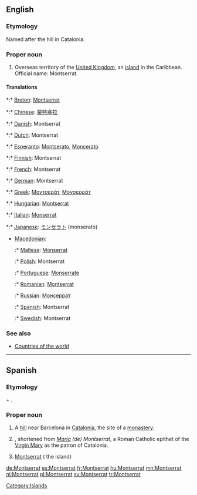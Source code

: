 ==English==

===Etymology===
Named after the hill in Catalonia.

===Proper noun===
{{en-proper noun}}

# Overseas territory of the [[United Kingdom]], an [[island]] in the Caribbean. Official name: Montserrat.

====Translations====
{{trans-top|island}}
*:* [[Breton]]: [[Montserrat]]
*:* [[Chinese]]: [[蒙特塞拉]]
*:* [[Danish]]: Montserrat
*:* [[Dutch]]: Montserrat
*:* [[Esperanto]]: [[Montserato]], [[Moncerato]]
*:* [[Finnish]]: Montserrat
*:* [[French]]: Montserrat
*:* [[German]]: Montserrat
*:* [[Greek]]: [[Μοντσεράτ]], [[Μονσερράτ]]
*:* [[Hungarian]]: [[Montserrat]]
{{trans-mid}}
*:* [[Italian]]: [[Monserrat]]
*:* [[Japanese]]: [[モンセラト]] (monserato)
* [[Macedonian]]: {{t|mk|Монсерат|m|tr=Monserát|sc=Cyrl}}
*:* [[Maltese]]: [[Monserrat]]
*:* [[Polish]]: Montserrat
*:* [[Portuguese]]: [[Monserrate]]
*:* [[Romanian]]: [[Montserrat]]
*:* [[Russian]]: [[Монсеррат]]
*:* [[Spanish]]: Montserrat
*:* [[Swedish]]: Montserrat

{{trans-bottom}}

===See also===
* [[Appendix:Countries of the world|Countries of the world]]

[[Category:Islands]]

----

==Spanish==

===Etymology===
{{etyl|ca|es}} {{term|mont||hill|lang=ca}} + {{term|serrat||jagged|lang=ca}}.

===Proper noun===
{{es-proper noun|f}}

# A [[hill]] near Barcelona in [[Catalonia]], the site of a [[monastery]].
# {{given name|female|lang=es}}, shortened from ''[[María]] (de) Montserrat'', a Roman Catholic epithet of the [[Virgin Mary]] as the patron of Catalonia.
# [[#English|Montserrat]] ( the island)

[[de:Montserrat]]
[[es:Montserrat]]
[[fr:Montserrat]]
[[hu:Montserrat]]
[[mn:Montserrat]]
[[nl:Montserrat]]
[[pl:Montserrat]]
[[sv:Montserrat]]
[[tr:Montserrat]]